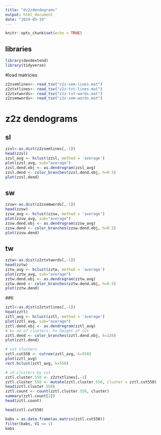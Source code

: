 ```yaml
---
title: "dz2zdendograms"
output: html_document
date: "2024-05-19"
---
```


```r
knitr::opts_chunk$set(echo = TRUE)
```

## libraries
```r
library(dendextend)
library(tidyverse)
```

#load matricies
```r
z2zsemlines<- read_tsv("z2z-sem-lines.mat")
z2ztxtlines<- read_tsv("z2z-txt-lines.mat")
z2ztxtwords<- read_tsv("z2z-txt-words.mat")
z2zsemwords<- read_tsv("z2z-sem-words.mat")
```

# z2z dendograms
## sl
```r
zzsl<-as.dist(z2zsemlines[,-1])
head(zzsl)
zzsl_avg <- hclust(zzsl, method = 'average')
plot(zzsl_avg, sub="average")
zzsl.dend.obj <- as.dendrogram(zzsl_avg)
zzsl.dend <- color_branches(zzsl.dend.obj, h=0.5)
plot(zzsl.dend)
```

## sw
```r
zzsw<-as.dist(z2zsemwords[,-1])
head(zzsw)
zzsw_avg <- hclust(zzsw, method = 'average')
plot(zzsw_avg, sub="average")
zzsw.dend.obj <- as.dendrogram(zzsw_avg)
zzsw.dend <- color_branches(zzsw.dend.obj, h=0.5)
plot(zzsw.dend)
```

## tw
```r
zztw<-as.dist(z2ztxtwords[,-1])
head(zztw)
zztw_avg <- hclust(zztw, method = 'average')
plot(zztw_avg, sub="average")
zztw.dend.obj <- as.dendrogram(zztw_avg)
zztw.dend <- color_branches(zztw.dend.obj, h=0.5)
plot(zztw.dend)
```

##tl
```r
zztl<-as.dist(z2ztxtlines[,-1])
head(zztl)
zztl_avg <- hclust(zztl, method = 'average')
plot(zztl_avg, sub="average")
zztl.dend.obj <- as.dendrogram(zztl_avg)
# k= no of clusters, h= height of cut
zztl.dend <- color_branches(zztl.dend.obj, k=220)
plot(zztl.dend)
```

```r
# cut clusters
zztl.cut550 <- cutree(zztl_avg, k=550)
plot(zztl_avg)
rect.hclust(zztl_avg, k=550)
```

```r
# id clusters by cut
zztl.cluster.550 <- z2ztxtlines[,-1]
zztl.cluster.550 <- mutate(zztl.cluster.550, cluster = zztl.cut550)
head(zztl.cluster.550)
zztl.count <- count(zztl.cluster.550, cluster)
summary(zztl.count[2])
head(zztl.count)

head(zztl.cut550)

```
```r
babs = as.data.frame(as.matrix(zztl.cut550))
filter(babs, V1 == 1)
babs
```


